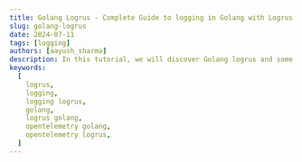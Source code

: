 ```yaml
---
title: Golang Logrus - Complete Guide to logging in Golang with Logrus
slug: golang-logrus
date: 2024-07-11
tags: [logging]
authors: [aayush_sharma]
description: In this tutorial, we will discover Golang logrus and some of the best practices provided by logrus for implementing structured logging in Golang applications. We will set up the Golang application and practice different logging formats logrus provides.
keywords:
  [
    logrus,
    logging,
    logging logrus,
    golang,
    logrus golang,
    opentelemetry golang,
    opentelemetry logrus,
  ]
---
```


<head>
  <script
    type="application/ld+json"
    dangerouslySetInnerHTML={{
      __html: JSON.stringify({
        '@context': 'https://schema.org',
        '@type': 'TechArticle',
        headline: 'Golang Logrus - Complete Guide to logging in Golang with Logrus',
        alternativeHeadline:
          'Master Golang logging with Logrus - Learn setup, configuration, and best practices for structured logging',
        author: {
          '@type': 'Person',
          name: 'Aayush Sharma',
        },
        publisher: {
          '@type': 'Organization',
          name: 'SigNoz',
          logo: {
            '@type': 'ImageObject',
            url: 'https://signoz.io/img/SigNozLogo-orange.svg',
          },
        },
        datePublished: '2024-07-11T00:00:00Z',
        dateModified: '2024-07-11T00:00:00Z',
        mainEntityOfPage: {
          '@type': 'WebPage',
          '@id': 'https://signoz.io/guides/golang-logrus/',
        },
        description:
          'In this tutorial, we will discover Golang logrus and some of the best practices provided by logrus for implementing structured logging in Golang applications. We will set up the Golang application and practice different logging formats logrus provides.',
        keywords:
          'logrus, logging, logging logrus, golang, logrus golang, opentelemetry golang, opentelemetry logrus',
        articleSection: 'Technology',
        inLanguage: 'en',
        isPartOf: {
          '@type': 'Blog',
          name: 'SigNoz Blog',
          url: 'https://signoz.io/blog/',
        },
        about: [
          {
            '@type': 'Thing',
            name: 'Logrus',
            description: 'A structured logger for Go (Golang)',
          },
          {
            '@type': 'Thing',
            name: 'Golang',
            description: 'A statically typed, compiled programming language developed by Google',
          },
          {
            '@type': 'Thing',
            name: 'Structured Logging',
            description:
              'A logging approach that treats log entries as data structures rather than plain text',
          },
        ],
        mentions: [
          {
            '@type': 'SoftwareApplication',
            name: 'Logrus',
            applicationCategory: 'Logging Library',
          },
          {
            '@type': 'SoftwareApplication',
            name: 'SigNoz',
            applicationCategory: 'Observability Platform',
          },
        ],
        mainEntity: {
          '@type': 'FAQPage',
          mainEntity: [
            {
              '@type': 'Question',
              name: 'What is logrus?',
              acceptedAnswer: {
                '@type': 'Answer',
                text: 'Logrus is a popular organized logger designed for Golang. It is renowned for being compatible with the common library logger and having an easy-to-use API. The built-in log package in Go is expanded by Logrus to offer structured logging features.',
              },
            },
            {
              '@type': 'Question',
              name: 'Is logrus deprecated?',
              acceptedAnswer: {
                '@type': 'Answer',
                text: 'As of the last update, logrus is not deprecated. It remains a popular and actively used logging library in the Go programming community. While there have been discussions and speculations in the past about its maintenance status due to periods of less activity, the repository on GitHub continues to receive updates and contributions.',
              },
            },
            {
              '@type': 'Question',
              name: 'What is deprecation logging?',
              acceptedAnswer: {
                '@type': 'Answer',
                text: "Deprecation logging refers to the practice of logging warnings about features, functionalities, or components in software that are obsolete or will soon be removed in future versions. It's an essential aspect of software maintenance and development, particularly for APIs, libraries, frameworks, and large applications undergoing iterative updates and enhancements.",
              },
            },
            {
              '@type': 'Question',
              name: 'Which is better logrus vs zap?',
              acceptedAnswer: {
                '@type': 'Answer',
                text: 'Choosing between Logrus and zap for logging in Go depends on specific project requirements. Logrus is known for its flexibility and ease of use, with features like custom log levels and structured logging. Zap shines in high-performance environments due to its zero-allocation design and efficient logging. The choice depends on whether you prioritize flexibility and ease of use (Logrus) or performance (zap).',
              },
            },
            {
              '@type': 'Question',
              name: 'Which is better logrus vs zerolog?',
              acceptedAnswer: {
                '@type': 'Answer',
                text: "Choosing between logrus and zerolog depends on balancing ease of use, flexibility, and performance. Logrus excels with its user-friendly API and extensive customizability, suitable for general web applications. Zerolog stands out in high-performance environments due to its focus on speed and efficiency. The decision should be based on whether developer convenience (logrus) or logging performance (zerolog) is more critical for your project's needs.",
              },
            },
          ],
        },
        tutorial: {
          '@type': 'HowTo',
          name: 'How to Use Logrus in Golang',
          step: [
            {
              '@type': 'HowToStep',
              name: 'Install Logrus',
              text: 'Install Logrus using go get github.com/sirupsen/logrus',
            },
            {
              '@type': 'HowToStep',
              name: 'Import Logrus',
              text: "Import Logrus in your Go code: import 'github.com/sirupsen/logrus'",
            },
            {
              '@type': 'HowToStep',
              name: 'Initialize Logger',
              text: 'Create a logger instance using logrus.New()',
            },
            {
              '@type': 'HowToStep',
              name: 'Set Log Levels',
              text: 'Configure log levels using SetLevel() method',
            },
            {
              '@type': 'HowToStep',
              name: 'Add Fields to Logs',
              text: 'Use WithFields() method to add structured data to log entries',
            },
            {
              '@type': 'HowToStep',
              name: 'Choose Formatter',
              text: 'Select between TextFormatter and JSONFormatter based on your needs',
            },
            {
              '@type': 'HowToStep',
              name: 'Integrate with SigNoz',
              text: 'Set up SigNoz and configure Logrus to send logs to SigNoz for centralized monitoring',
            },
          ],
        },
      }),
    }}
  />
</head>

Logging is the record of events that occur in an application, providing critical insights into its behavior, performance, and potential problems. In Golang, the built-in log package helps monitor and debug applications.

However, for more advanced logging needs, Golang offers logrus, a powerful package designed for structured logging. This guide will explore the features and best practices of using logrus for implementing structured logging in Golang applications.

## Prerequisites

- <a href="https://go.dev/doc/install" rel="noopener noreferrer nofollow" target="_blank">
    Golang Installed in your system
  </a>
- Familiarity with [Logging in Golang](https://signoz.io/guides/golang-log/)

## Quick Guide: How to use logrus in Golang?

### What is logrus?

`logrus` is a popular organized logger designed for `Golang`. It is renowned for being compatible with the common library logger and having an easy-to-use API. The built-in log package in Go is expanded by Logrus to offer structured logging features.

Compared to plain text logs, structured logging logs are easier to interpret programmatically because of their format. An overview of logrus's features and the reasons developers like it over alternative logging frameworks are covered in the later sections of this guide.

The current version of logrus is in maintenance mode, but security updates and bug fixes are still being implemented to prevent changes from breaking in future releases.

### Importing logrus

To use `logrus` in your Golang application, import the `github.com/sirupsen/logrus` package using the below steps:

### Step 1

Install the logrus package tree in your local system or in the environment where your golang application resides by running the below command in terminal:

```bash
go get github.com/sirupsen/logrus
```

### Step 2

Import the logrus package in your golang application, your import section should look similar to this:

```go
package main

import (
    "github.com/sirupsen/logrus"
    // other imports
)

func main() {
    // application code and logic
}
```

To implement the logging convention and decrease confusion for the reviewers, logrus package is aliased as `log` from the logrus package as shown in the below sample of code.

Note that it's completely api-compatible with the stdlib logger, so you can replace your `log` imports everywhere with `log "github.com/sirupsen/logrus"` and you'll now have the flexibility of Logrus.

You can now use the logrus library within the log namespace:

```go
package main

import (
    log "github.com/sirupsen/logrus"
    // other imports
)

func main() {
    // application code and logic
}
```

### Step 3

To print the log statements we simply use `logrus` with some level function to print the desired message. logrus is replaced by `log` if the namespace is used in the import section, below is the code for both approaches resulting in the same output:

Using logrus without alias

```go
package main

import (
    "github.com/sirupsen/logrus"
)

func main() {
    logrus.Info("This is a guide to cover logging in golang using logrus")
    logrus.Error("This is a error")
}
```

Using logrus with `log` alias

```go
package main

import (
    log "github.com/sirupsen/logrus"
)

func main() {
    log.Info("This is a guide to cover logging in golang using logrus")
    log.Error("This is a error")
}
```

Output

<Figure
  src="/img/guides/2024/07/golang-logrus-Untitled.webp"
  alt="Output of above code"
  caption="Output of above code"
/>

The default logger for logrus prints the logs statement with color coding.

### What is Structured Logging?

Structured logging is a technique where data is formatted for easy searching, filtering, and processing, paving the way for more sophisticated analytics. JSON is the standard format for structured logging. It is best practice to provide structured logging using a logging framework integrated with a log management system that supports custom fields.

### Why Structured Logging?

Structured logging offers several advantages over traditional text-based logging:

- Ease of Searching and Filtering: Logs formatted as key-value pairs are easier to search and filter, allowing for more efficient troubleshooting and analysis.
- Better Integration: Structured logs are machine-readable, making integrating with log management systems and analytics tools easier.
- Improved Analytics: With structured logs, you can perform more sophisticated analytics, enabling better insights into your application's behavior and performance.

Example of structured logging

```json
{
  "time": "2024-06-25T03:02:16.291247+05:30",
  "level": "INFO",
  "msg": "logrus Groups",
  "Usage": {
    "Item1": "random string",
    "Item2": 453666601985459141,
    "Item3": 7914595825068479671
  }
}
```

The above-structured logging output, when converted into text-based logging, looks like the example below

```
2024-06-25T03:02:16.291247+05:30 - INFO - logrus Groups - Item1: random string, Item2: 453666601985459141, Item3: 7914595825068479671
```

Let's dive deep into the logrus libraries and explore the advanced features of `logrus`.

## Levels in logrus

In logrus, levels allow developers to classify the importance of the log messages and control what gets logged based on the environment (e.g., development, testing, production). It has seven logging levels:

- Trace: This level is used to log very detailed information, finer-grained than Debug. Generally not enabled in production because of the verbose output, which may be costly in terms of performance and storage.
  Use Case: Trace code and explain behavior, frequently with step-by-step execution.
- Debug: This level is used for detailed information, primarily useful for diagnosing problems. Debug logging is usually enabled only in development settings.
  Use Case: Diagnosing a complex issue by logging detailed information about the application's state.
- Info: Provides general information about the application's operations, offering insights into its normal functioning.
  Use Case: Logging the successful completion of an operation or regular status updates.
- Warn: Indicates that something unexpected happened or there might be a potential issue (e.g., 'disk space low'). The application continues to work as expected.
  Use Case: Alerting about deprecated API usage or low disk space warnings.
- Error: Represents serious issues where the application has encountered a problem and cannot perform some functions.
  Use Case: Logging errors that prevent a function from executing properly, such as database connection failures.
- Fatal: This level logs a message, then calls `os.Exit(1)`. Suitable for errors that require immediate program termination.Suitable for errors that require immediate program termination.
  Use Case: It is useful for severe errors that prevent further execution of the application in a safe state.
- Panic: This level has the highest level of severity, it logs a message and then panics.
  Use Case: Often used for unrecoverable errors where the application cannot recover without losing data or state significantly.

Example code for the above levels

```go
package main

import (
	log "github.com/sirupsen/logrus"
)

func main() {
	log.SetLevel(log.TraceLevel)
	log.Trace("This is the trace level")
	log.Debug("This is the debug level")
	log.Info("This is the info level")
	log.Warn("This is the warn level")
	log.Error("This is the error level")
	log.Fatal("This is the fatal level") 	// Calls os.Exit(1) after logging
	log.Panic("This is the panic level") 	// Calls panic() after logging
}
```

Output

<Figure
  src="/img/guides/2024/07/golang-logrus-Untitled%201.webp"
  alt="Output of all the levels"
  caption="Output of all the levels"
/>

In the above code you might have come across a line - `log.SetLevel(log.TraceLevel)`, it is the `SetLevel` function that is used to set the logger level in logrus. It logs entries with that severity or anything above it. By default, it is set to `InfoLevel`.

## Fields in logrus

Fields in logrus are `key-value` pairs that you may include in your log entries to give more information about the event that's being documented. This falls under the category of organised logging, which is a very useful method for producing logs that are easier to search and more informative.

You may attach structured data to log messages in logrus using fields. Any information that is important to the message's context, such as user IDs, error codes, or other operational data, can be included in this data. Logs become far more actionable and helpful with these variables, especially when troubleshooting complicated systems. Additionally, because fields are organized, it is simpler to query logs, which enables more accurate and efficient log analysis.

The `WithFields` function in logrus allows you to add fields to your logs by returning a log entry that includes the fields. Messages can then be logged using this entry. You may add the following fields to your logs as shown below:

```go
package main

import (
	log "github.com/sirupsen/logrus"
)

func main() {
	// Using WithFields function
	log.WithFields(log.Fields{
		"key": "value",
	}).Info("Fields in logrus")
}
```

Output

```bash
INFO[0000] Fields in logrus                              key=value
```

Using the above code you can set fields to your log messages.

## Formatters in logrus

In logrus, the formatting of log messages is handled through formatters. Formatters determine how the log entries are displayed and stored, which can be crucial for readability and for integration with log management tools. It provides two types of built-in formatters: `TextFormatter` and `JSONFormatter`, and developers can also create custom formatters to meet specific logging requirements.

### TextFormatter

The default formatter in logrus is `TextFormatter` which produces logs in a plain-text format that is readable by humans. Because it is simple to read on the console, it is frequently utilised during development. But it's not as good for production applications, particularly where parsing or log aggregation are required.

Example code

```go
package main

import (
	log "github.com/sirupsen/logrus"
	// other imports
)

func main() {
	// Setting Text formatter
	log.SetFormatter(&log.TextFormatter{
		DisableColors: true,
		FullTimestamp: true,
	})
	log.WithFields(log.Fields{
		"key": "value",
	}).Info("This is Text(Default) Formatter with additional fields.")
}

```

Output

```
time="2024-07-09T04:08:05+05:30" level=info msg="This is Text(Default) Formatter with additional fields." key=value
```

Using the above code you can set up `TextFormatter` with the `SetFormatter` function. You can additionally set internal fields to the SetFormatter function such as: `DisableColors` and `FullTimestamp`. DisableColors as the name suggests is used to disable color-coding in the log messages and FullTimestamp is used to display time in the TextFormatter log messages.

### JSONFormatter

Logs are formatted into JSON objects using the `JSONFormatter`. This is especially helpful in production settings where log management may be handled by programs like SigNoz, Elasticsearch, Splunk, or Logstash. Because JSON logs are organized, they are simpler to index and search.

Example code

```go
package main

import (
	log "github.com/sirupsen/logrus"
	// other imports
)

func main() {
	// Setting JSON formatter
	log.SetFormatter(&log.JSONFormatter{})
	log.WithFields(log.Fields{
		"key": "value",
	}).Info("This is JSON Formatter with additional fields.")
}
```

Output:

```bash
{"key":"value","level":"info","msg":"This is JSON Formatter with additional fields.","time":"2024-07-09T04:20:34+05:30"}
```

Besides the fields added with `WithField`, some fields are automatically added to all logging events:

1. `time`: The timestamp when the entry was created.
2. `msg`: The logging message passed to `{Info,Warn,Error,Fatal,Panic}` after the `AddFields` call. E.g. `Failed to send event.`
3. `level`: The logging level. E.g. `info`.

## Monitoring Logs with an Observability Tool

So far, we have implemented logs using logrus in Golang. However, simply logging events is not enough to ensure the health and performance of your application. Monitoring these logs is crucial to gaining real-time insights, detecting issues promptly, and maintaining the overall stability of your system.

### Why Monitoring Logs is Important

Here are the key reasons why monitoring logs is important:

1. Issue detection and troubleshooting
2. Performance monitoring
3. Security and Compliance
4. Operational insights
5. Automation and alerts
6. Historical analysis
7. Proactive maintenance
8. Support and customer service

To cover all the above major components, you can make use of tools like [SigNoz](https://signoz.io/).

[SigNoz](https://signoz.io/) is a full-stack open-source application performance monitoring and observability tool that can be used in place of DataDog and New Relic. SigNoz is built to give SaaS like user experience combined with the perks of open-source software. Developer tools should be developed first, and SigNoz was built by developers to address the gap between SaaS vendors and open-source software.

Key architecture features:

- Logs, Metrics, and traces under a single dashboard
  SigNoz provides logs, metrics, and traces all under a single dashboard. You can also correlate these telemetry signals to debug your application issues quickly.
- Native OpenTelemetry support
  SigNoz is built to support <a href="https://opentelemetry.io/" rel="noopener noreferrer nofollow" target="_blank">OpenTelemetry</a> natively, which is quietly becoming the world standard to generate and manage telemetry data.

## Tracking Logs Using Signoz

Let's enhance the above code examples to set up a basic `HTTP` server integrated with structured logging using the logrus package. It establishes a logging system where logs are formatted in JSON for better readability and parsing. This is achieved by creating a JSONFormatter from logrus, which is attached to a log file and configured to record debug-level logs.

### Step 1: Set up SigNoz

<GetStartedSigNoz />

### Step 2: Building a Sample Application

```go
package main

import (
	"fmt"
	"net/http"
	"os"

	"io"

	log "github.com/sirupsen/logrus"
)

func main() {
	logFile, err := os.OpenFile("application.log", os.O_APPEND|os.O_CREATE|os.O_WRONLY, 0644)
	if err != nil {
		panic(err)
	}
	defer logFile.Close()

	// Setting up Logrus with a multi-writer
	logger := log.New()
	mw := io.MultiWriter(os.Stdout, logFile) // MultiWriter to log to stdout and file
	logger.SetOutput(mw)
	logger.Formatter = &log.JSONFormatter{}
	logger.Level = log.DebugLevel // Setting the log level to debug

	http.HandleFunc("/", handleIndex(logger))
	http.HandleFunc("/log", handleLog(logger))
	http.HandleFunc("/data", handleData(logger))
	http.HandleFunc("/error", handleError(logger))

	fmt.Println("Server starting on <http://localhost:8080>")
	if err := http.ListenAndServe(":8080", nil); err != nil {
		panic(err)
	}
}

func handleIndex(logger *log.Logger) http.HandlerFunc {
	return func(w http.ResponseWriter, r *http.Request) {
		logger.WithFields(log.Fields{
			"method": r.Method,
		}).Info("Accessing index page")
		fmt.Fprintln(w, "Welcome to the Go Application!")
	}
}

func handleLog(logger *log.Logger) http.HandlerFunc {
	return func(w http.ResponseWriter, r *http.Request) {
		fields := log.Fields{
			"Method": r.Method,
			"Path":   r.URL.Path,
		}
		switch r.Method {
		case "GET":
			logger.WithFields(fields).Info("Handled GET request on /log")
			fmt.Fprintln(w, "Received a GET request at /log.")
		case "POST":
			logger.WithFields(fields).Info("Handled POST request on /log")
			fmt.Fprintln(w, "Received a POST request at /log.")
		default:
			http.Error(w, "Unsupported HTTP method", http.StatusMethodNotAllowed)
		}
	}
}

func handleData(logger *log.Logger) http.HandlerFunc {
	return func(w http.ResponseWriter, r *http.Request) {
		logger.WithFields(log.Fields{
			"method":     r.Method,
			"endpoint":   "/data",
			"request_id": fmt.Sprintf("%d", os.Getpid()),
		}).Info("Data endpoint hit")
		fmt.Fprintln(w, "This is the data endpoint. Method used:", r.Method)
	}
}

func handleError(logger *log.Logger) http.HandlerFunc {
	return func(w http.ResponseWriter, r *http.Request) {
		logger.WithFields(log.Fields{
			"method":   r.Method,
			"endpoint": "/error",
			"error_id": "error123",
		}).Error("Error endpoint accessed")
		http.Error(w, "You have reached the error endpoint", http.StatusInternalServerError)
	}
}
```

The above code demonstrates a basic HTTP server with integrated structured logging using the ogrus library. The server logs information about HTTP requests to various endpoints and records these logs in both the console and a file (`application.log`) for effective monitoring and debugging. It sets up HTTP handlers for different endpoints (`"/"`, `"/log"`, `"/data"`, and `"/error"`) each equipped with logging that captures detailed information about the requests and any errors. The log output is formatted as JSON and is set to the debug level, ensuring that all debug-level messages and above are captured.

The program uses `io.MultiWriter` to simultaneously log to the terminal and a file, enhancing visibility during development while ensuring data persistence. Each handler function logs relevant request details using logrus `WithFields` method, providing structured and searchable log data. This setup not only aids in development but also prepares the application for production use by implementing robust logging practices that facilitate maintenance and troubleshooting.

### Step 3: Setting up the Logs Pipeline in Otel Collector

The above code generates a log file named `application.log` on the execution of the code. To export logs from the log file generated an OpenTelemetry Collector needs to be integrated.

You can set up the complete pipeline following this [guide](https://signoz.io/docs/userguide/collect_logs_from_file/). Here is the complete configuration for the above go code:

```yaml
receivers:
  otlp:
    protocols:
      grpc:
        endpoint: 0.0.0.0:4317
      http:
        endpoint: 0.0.0.0:4318
  hostmetrics:
    collection_interval: 60s
    scrapers:
      cpu: {}
      disk: {}
      load: {}
      filesystem: {}
      memory: {}
      network: {}
      paging: {}
      process:
        mute_process_name_error: true
        mute_process_exe_error: true
        mute_process_io_error: true
      processes: {}
  prometheus:
    config:
      global:
        scrape_interval: 60s
      scrape_configs:
        - job_name: otel-collector-binary
          static_configs:
            - targets:
              # - localhost:8888
  filelog/app:
    include: [<path-to-log-file>] #include the full path to your log file
    start_at: end
processors:
  batch:
    send_batch_size: 1000
    timeout: 10s
  # Ref: <https://github.com/open-telemetry/opentelemetry-collector-contrib/blob/main/processor/resourcedetectionprocessor/README.md>
  resourcedetection:
    detectors: [env, system] # Before system detector, include ec2 for AWS, gcp for GCP and azure for Azure.
    # Using OTEL_RESOURCE_ATTRIBUTES envvar, env detector adds custom labels.
    timeout: 2s
    system:
      hostname_sources: [os] # alternatively, use [dns,os] for setting FQDN as host.name and os as fallback
extensions:
  health_check: {}
  zpages: {}
exporters:
  otlp:
    endpoint: '<https://ingest>.{region}.signoz.cloud:443'
    tls:
      insecure: false
    headers:
      'signoz-ingestion-key': '<SIGNOZ_INGESTION_KEY>'
  logging:
    verbosity: normal
service:
  telemetry:
    metrics:
      address: 0.0.0.0:8888
  extensions: [health_check, zpages]
  pipelines:
    logs:
      receivers: [otlp, filelog/app]
      processors: [batch]
      exporters: [otlp]
```

### Step 4: Viewing Logs in SigNoz

After running the above application and making the correct configurations, you can navigate to the SigNoz logs dashboard to see all the logs sent to SigNoz.

<Figure
  src="/img/guides/2024/07/golang-logrus-Untitled%202.webp"
  alt="SigNoz localhost showcasing the log output of the above application."
  caption="SigNoz localhost showcasing the log output of the above application."
/>

SigNoz localhost showcasing the log output of the above application.

## Best Practices for Logging with logrus

### Maintain a Consistent Log Format

Understanding and parsing logs is made easier when your application uses a consistent log format, especially in distributed or large-scale systems. The names of the fields, the log levels, and the message structure should all be consistent.

- Standardise Field Names: To make querying and analysis easier, use the same field names for comparable data across various application sections.
- Establish Custom Log Levels Correctly: Create custom log levels only when absolutely necessary, and make sure your staff understands and uses them regularly.
- Make Use of Structured Logging For consistent and machine-readable logs, use Logrus's JSONFormatter with structured logging (JSON, for example).

### Implement Contextual Logging

Contextualizing your logs can greatly help with problem diagnosis. Contextualization is made especially easy using Logrus's field-based functionality.

- Make Good Use of Fields: Add fields in your logs with essential contextual data, such as user IDs, transaction IDs, and other relevant information.
- Context Per Operation: Use a basic logger with pre-populated information when managing a request or a particular operation. After that, this logger may be distributed to those involved in the operation.

### Consider Performance Implications

Logging shouldn't have a big effect on how well your application runs. Consider the effects of excessive logging on performance.

- Log Level Adjustments for Environments: To minimize the amount of recorded data, use higher log levels (like WARN, ERROR) in production and lower levels (like DEBUG, TRACE) in development.
- Asynchronous Logging: To prevent obstructing the primary application activities, think about logging asynchronously. Logs may be sent to external systems by utilizing Logrus's hooks.
- Setting a rate limit: To stop log flooding, which might happen during faults or DDoS assaults, use log rate limitation.

### Ensure Security in Logging Practices

Sensitive information may occasionally be accidentally included in logs, raising security concerns.

- Never Log Sensitive Information: Passwords, PINs, and security tokens are examples of sensitive data that should never be explicitly logged.
- Use Logrus Hooks for Sensitive Data: To sanitize or encrypt log entries before storage or transmission, use Logrus Hooks if sensitive data has to be recorded.
- Safe Log Storage: Make sure that log files and log data are kept safely. If logs are kept in a public cloud or a distributed system, use encryption to protect them.

## Other Logging Libraries vs Logrus

| Libraries   | Advantages                                                                                                                                                                                                                                                                                                                                                                                    | Disadvantages                                                                                                                                                                                                                                                                                              |
| ----------- | --------------------------------------------------------------------------------------------------------------------------------------------------------------------------------------------------------------------------------------------------------------------------------------------------------------------------------------------------------------------------------------------- | ---------------------------------------------------------------------------------------------------------------------------------------------------------------------------------------------------------------------------------------------------------------------------------------------------------- |
| **Logrus**  | - **Structured Logging:** Supports logging in a JSON format, making it easier for machines to read and process logs.<br />- **Extensibility:** Offers flexibility with custom formatters, levels, and hooks that integrate with various external systems.<br />- **Contextual Information:** Easy to add contextual information to logs with fields, improving diagnosability of log entries. | - **Performance:** Not the fastest due to its use of reflection and more abstract design.<br />- **API Stability:** Has had breaking changes in the past, though it has stabilized now.                                                                                                                    |
| **Zap**     | - **High Performance:** Avoids reflection and uses a zero-allocation philosophy, logging with minimal impact on application performance.<br />- **Structured Logging:** Encodes logs in JSON and provides APIs for adding structured context.                                                                                                                                                 | - **Complex API:** More complex to use compared to Logrus, especially when customizing logger behavior.<br />- **Less Customizable:** Doesn’t offer as much flexibility in log formatting compared to Logrus.                                                                                              |
| **Zerolog** | - **Performance:** Designed for low-latency applications with zero allocations in logging calls, making it extremely fast.<br />- **JSON-First:** Logs are structured as JSON by default, ideal for modern log management solutions.                                                                                                                                                          | - **Simplicity vs. Flexibility:** Focuses on performance and simplicity, which might limit customization options compared to Logrus.                                                                                                                                                                       |
| **Slog**    | - **Structured and Contextual Logging:** Supports extensive contextual information logging.<br />- **Scalability and Concurrency:** Suitable for logging from multiple goroutines without losing performance.<br />- **Filters and Handlers:** Offers detailed control over log processing with flexible handlers and filters.                                                                | - **Less Popular:** Not as widely used or well-known as Logrus, Zap, or Zerolog, leading to fewer community resources and third-party integrations.<br />- **Complexity:** API can be more complex due to its flexible and powerful filtering and handler mechanisms, leading to a steeper learning curve. |

## Conclusion

- logrus offers structured logging, which is essential for more sophisticated analytics. It enables logging with `key-value` paired attributes, making the logs easy to parse and filter, thus significantly improving debugging and monitoring capabilities.
- logrus supports extensive customization options, including various logging levels and structured formats like JSON. This allows developers to tailor the logging to meet the needs of different environments and purposes. This flexibility makes logrus suitable for complex applications where detailed and contextual logging is critical.
- logrus simplifies the logging process with components like fields and formatters. This extensibility and ease of use make logrus a robust tool for both development and production environments, providing a modern solution to application logging challenges.
- While logrus offers many benefits, it is not the fastest logging library available for Go, primarily due to its use of reflection and more abstract design. For applications where performance is critical, especially those requiring high-throughput or low-latency logging, other libraries like `zap` or `zerolog` might be more appropriate.
- Despite its rich functionality, logrus maintains an API that is easy to use and integrate into existing applications. It's also well-documented, which helps new users get up to speed quickly.

## FAQs

### What is logrus?

`logrus` is a popular organized logger designed for `Golang`. It is renowned for being compatible with the common library logger and having an easy-to-use API. The built-in log package in Go is expanded by Logrus to offer structured logging features.

Compared to plain text logs, structured logging logs are easier to interpret programmatically because of their format. An overview of logrus's features and the reasons developers would like it over alternative logging frameworks are covered in the later sections of this guide.

### Is logrus deprecated?

As of the last update, logrus is not deprecated. It remains a popular and actively used logging library in the Go programming community. While there have been discussions and speculations in the past about its maintenance status due to periods of less activity, the repository on GitHub continues to receive updates and contributions.

However, developers need to keep an eye on the official logrus GitHub repository and related community channels for the most current information about its status and any future deprecation plans. This is a common practice with open-source software to ensure the tools and libraries you use are actively maintained and secure.

### What is deprecation logging?

Deprecation logging refers to the practice of logging warnings about features, functionalities, or components in software that are obsolete or will soon be removed in future versions. It's an essential aspect of software maintenance and development, particularly for APIs, libraries, frameworks, and large applications undergoing iterative updates and enhancements.

### Which is better logrus vs zap?

Choosing between Logrus and zap for logging in Go depends on specific project requirements. logrus is known for its flexibility and ease of use, with features like custom log levels and structured logging, making it suitable for applications where a straightforward and adaptable logging solution is favored.

On the other hand, zap shines in high-performance environments due to its zero-allocation design and efficient logging, ideal for high-load or low-latency systems where logging overhead must be minimized. Therefore, while logrus offers a great balance of features for general-purpose applications, zap is better suited for scenarios where performance is a critical factor. Assessing factors such as load, log volume, and system performance requirements will help determine the best choice for your specific needs.

### Which is better logrus vs zerolog?

Choosing between logrus and zerolog for logging in Go applications hinges on balancing ease of use, flexibility, and performance. logrus excels with its user-friendly API, extensive customizability, and structured logging capabilities, making it suitable for general web applications where performance is not the primary concern.

In contrast, zerolog stands out in high-performance environments due to its focus on speed and efficiency, boasting zero allocation in many operations and optimal performance for high-throughput or low-latency systems. Thus, the decision should be based on whether developer convenience and flexibility (logrus) or logging performance with minimal system impact (zerolog) is more critical for your project's needs.
